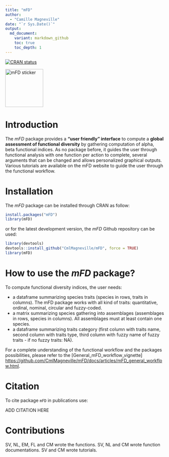 ```yaml
---
title: "mFD"
author:
  - "Camille Magneville"
date: "`r Sys.Date()`"
output:
  md_document:
    variant: markdown_github
    toc: true
    toc_depth: 1
---
```



<!-- badges: start -->
[![CRAN status](https://www.r-pkg.org/badges/version/mFD)](https://CRAN.R-project.org/package=mFD)
<!-- badges: end -->

<img src = "man/figures/mFDsticker.png" width = 120 alt = "mFD sticker"/>


# Introduction

The *mFD* package provides a **"user friendly" interface** to compute a **global assessment of functional diversity** by gathering computation of alpha, beta functional indices. As no package before, it guides the user through functional analysis with one function per action to complete, several arguments that can be changed and allows personalized graphical outputs. Various tutorials are available on the mFD website to guide the user through the functional workflow.


# Installation

The *mFD* package can be installed through CRAN as follow:
```r
install.packages("mFD")
library(mFD)
```
or for the latest development version, the *mFD* Github repository can be used:
```r
library(devtools)
devtools::install_github("CmlMagneville/mFD", force = TRUE)
library(mFD)
```


# How to use the *mFD* package?

To compute functional diversity indices, the user needs:

  * a dataframe summarizing species traits (species in rows, traits in columns). The mFD package works with all kind of traits: quantitative, ordinal, nominal, circular and fuzzy-coded.
  * a matrix summarizing species gathering into assemblages (assemblages in rows, species in columns). All assemblages must at least contain one species.
  * a dataframe summarizing traits category (first column with traits name, second column with traits type, third column with fuzzy name of fuzzy traits - if no fuzzy traits: NA).

For a complete understanding of the functional workflow and the packages possibilities, please refer to the [General_mFD_workflow_vignette] <https://github.com/CmlMagneville/mFD/docs/articles/mFD_general_workflow.html>.


# Citation

To cite package `mFD` in publications use:

 ADD CITATION HERE
 
 
# Contributions
SV, NL, EM, FL and CM wrote the functions. SV, NL and CM wrote function documentations. SV and CM wrote tutorials.
